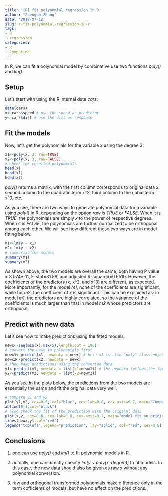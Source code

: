 ```yaml
---
title: '[R] fit polynomial regression in R'
author: "Zhenguo Zhang"
date: '2019-07-12'
slug: r-fit-polynomial-regression-in-r
tags:
- R
- regression
categories:
- R
- Computing
---
```


In R, we can fit a polynomial model by combinative use two functions
*poly()* and *lm()*.

## Setup

Let's start with using the R internal data *cars*:

```r
data(cars)
x<-cars$speed # use the speed as predictor
y<-cars$dist # use the dist as response
```

## Fit the models

Now, let's get the polynomials for the variable *x* using the
degree 3:

```r
x1<-poly(x, 3, raw=TRUE)
x2<-poly(x, 3, raw=FALSE)
# check the resulted polynomials
head(x)
head(x1)
head(x2)
```

*poly()* returns a matrix, with the first column corresponds to original
data *x*, second column to the quadratic term *x\^2*, third column to
the cubic term *x\^3*, etc.

As you see, there are two ways to generate polynomial data for a variable
using *poly()* in R, depending on the option *raw* is *TRUE* or *FALSE*.
When it is *TRUE*, the polynomials are simply *x* to the power of respective
degrees. When it is *FALSE*, the polynomials are further normalized to
be orthogonal among each other. We will see how different these two ways
are in model fitting below.

```r
m1<-lm(y ~ x1)
m2<-lm(y ~ x2)
# summarize the models
summary(m1)
summary(m2)
```
As shown above, the two models are overall the same, both having
P value = 3.074e-11, F-stat=31.58, and adjusted R-squared=0.6519.
However, the coefficients of the predictors (x, x^2, and x^3) are
different, as expected. More importantly, for the model *m1*, none
of the coefficients are significant, while for *m2*, the coefficient
of *x* is significant. This can be explained as: in model *m1*, the
predictors are highly correlated, so the variance of the coefficients
is much larger than that in model *m2* whose predictors are orthogonal.

## Predict with new data

Let's see how to make predictions using the fitted models.

```r
newx<-seq(min(x),max(x),length.out = 100)
# convert the newx to polynomials first
newx1<-predict(x1, newdata = newx) # here x1 is also "poly" class object
newx2<-predict(x2, newdata = newx)
# then make predictions using the converted data
y1<-predict(m1, newdata = list(x1=newx1)) # the newdata follows the format of the original model fitting
y2<-predict(m2, newdata = list(x2=newx2))
```
As you see in the plots below, the predictions from the two models are
essentially the same and fit the original data very well.

```r
# compare y1 and y2
plot(y1,y2, cex=0.6, col="blue", cex.lab=0.8, cex.axis=0.7, main="Compare predictions from two models")
abline(0,1,col="black")
# also check the fit of the prediction with the original data
plot(x,y, cex=0.6, cex.lab=0.8, cex.axis=0.7, main="model fit on original data")
lines(newx,y1,col="red")
legend("topleft",legend="prediction", lty="solid", col="red", cex=0.8)
```

## Conclusions

1. one can use *poly()* and *lm()* to fit polynomial models in R.

2. actually, one can directly specify *lm(y ~ poly(x, degree))* 
to fit models. In this case, the new data should also be given
as raw x without any polynomial conversion.

3. raw and orthogonal transformed polynomials make difference only
in the term cofficients of models, but have no effect on the predictions.

